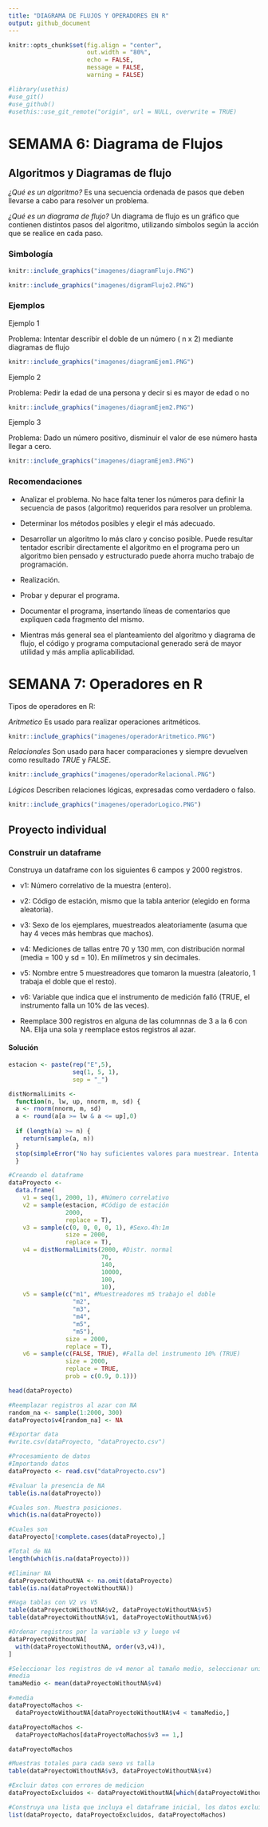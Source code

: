 ```yaml
---
title: "DIAGRAMA DE FLUJOS Y OPERADORES EN R"
output: github_document
---
```


```r
knitr::opts_chunk$set(fig.align = "center",
                      out.width = "80%",
                      echo = FALSE,
                      message = FALSE,
                      warning = FALSE)
```


```r
#library(usethis)
#use_git()
#use_github()
#usethis::use_git_remote("origin", url = NULL, overwrite = TRUE)
```

# SEMAMA 6: Diagrama de Flujos

## Algoritmos y Diagramas de flujo

*¿Qué es un algoritmo?*
Es una secuencia ordenada de pasos que deben llevarse a cabo para resolver un problema.

*¿Qué es un diagrama de flujo?*
Un diagrama de flujo es un gráfico que contienen distintos pasos del algoritmo, utilizando símbolos según la acción que se realice en cada paso.

### Simbología

```r
knitr::include_graphics("imagenes/diagramFlujo.PNG")
```

```r
knitr::include_graphics("imagenes/digramFlujo2.PNG")
```

### Ejemplos

Ejemplo 1

Problema: Intentar describir el doble de un número ( n x 2) mediante diagramas de flujo

```r
knitr::include_graphics("imagenes/diagramEjem1.PNG")
```

Ejemplo 2

Problema: Pedir la edad de una persona y decir si es mayor de edad o no

```r
knitr::include_graphics("imagenes/diagramEjem2.PNG")
```

Ejemplo 3

Problema: Dado un número positivo, disminuir el valor de ese número hasta llegar a cero.


```r
knitr::include_graphics("imagenes/diagramEjem3.PNG")
```

### Recomendaciones

- Analizar el problema. No hace falta tener los números para definir la secuencia de pasos (algoritmo) requeridos para resolver un problema. 

- Determinar los métodos posibles y elegir el más adecuado.

- Desarrollar un algoritmo lo más claro y conciso posible. Puede resultar tentador escribir directamente el algoritmo en el programa pero un algoritmo bien pensado y estructurado puede ahorra mucho trabajo de programación.

- Realización.

- Probar y depurar el programa.

- Documentar el programa, insertando líneas de comentarios que expliquen cada fragmento del mismo.

- Mientras más general sea el planteamiento del algoritmo y diagrama de flujo, el código y programa computacional generado será de mayor utilidad y más amplia aplicabilidad.

# SEMANA 7: Operadores en R

Tipos de operadores en R:

*Aritmetico*
Es usado para realizar operaciones aritméticos.

```r
knitr::include_graphics("imagenes/operadorAritmetico.PNG")
```

*Relacionales*
Son usado para hacer comparaciones y siempre devuelven como resultado *TRUE* y *FALSE*.

```r
knitr::include_graphics("imagenes/operadorRelacional.PNG")
```


*Lógicos*
Describen relaciones lógicas, expresadas como verdadero o falso.

```r
knitr::include_graphics("imagenes/operadorLogico.PNG")

```

## Proyecto individual

### Construir un dataframe

Construya un dataframe con los siguientes 6 campos y 2000 registros.

- v1: Número correlativo de la muestra (entero).

- v2: Código de estación, mismo que la tabla anterior (elegido en forma aleatoria).

- v3: Sexo de los ejemplares, muestreados aleatoriamente (asuma que hay 4 veces más hembras que machos).

- v4: Mediciones de tallas entre 70 y 130 mm, con distribución normal (media = 100 y sd = 10). En milímetros y sin decimales.

- v5: Nombre entre 5 muestreadores que tomaron la muestra (aleatorio, 1 trabaja el doble que el resto).

- v6: Variable que indica que el instrumento de medición falló (TRUE, el instrumento falla un 10% de las veces).

- Reemplace 300 registros en alguna de las columnnas de 3 a la 6 con NA. Elija una sola y reemplace estos registros al azar.

#### Solución


```r
estacion <- paste(rep("E",5),
                  seq(1, 5, 1),
                  sep = "_")

distNormalLimits <- 
  function(n, lw, up, nnorm, m, sd) {
  a <- rnorm(nnorm, m, sd)
  a <- round(a[a >= lw & a <= up],0)
  
  if (length(a) >= n) {
    return(sample(a, n))
  }
  stop(simpleError("No hay suficientes valores para muestrear. Intenta aumentar nnorm"))
  }
```


```r
#Creando el dataframe
dataProyecto <- 
  data.frame(
    v1 = seq(1, 2000, 1), #Número correlativo
    v2 = sample(estacion, #Código de estación
                2000,
                replace = T),
    v3 = sample(c(0, 0, 0, 0, 1), #Sexo.4h:1m
                size = 2000,
                replace = T),
    v4 = distNormalLimits(2000, #Distr. normal
                          70,
                          140,
                          10000,
                          100,
                          10),
    v5 = sample(c("m1", #Muestreadores m5 trabajo el doble
                  "m2",
                  "m3",
                  "m4",
                  "m5",
                  "m5"),
                size = 2000,
                replace = T),
    v6 = sample(c(FALSE, TRUE), #Falla del instrumento 10% (TRUE)
                size = 2000,
                replace = TRUE,
                prob = c(0.9, 0.1)))

head(dataProyecto)

#Reemplazar registros al azar con NA
random_na <- sample(1:2000, 300)
dataProyecto$v4[random_na] <- NA

#Exportar data
#write.csv(dataProyecto, "dataProyecto.csv")
```


```r
#Procesamiento de datos
#Importando datos
dataProyecto <- read.csv("dataProyecto.csv")

#Evaluar la presencia de NA
table(is.na(dataProyecto))

#Cuales son. Muestra posiciones.
which(is.na(dataProyecto))

#Cuales son
dataProyecto[!complete.cases(dataProyecto),]

#Total de NA
length(which(is.na(dataProyecto)))

#Eliminar NA
dataProyectoWithoutNA <- na.omit(dataProyecto)
table(is.na(dataProyectoWithoutNA))

#Haga tablas con V2 vs V5
table(dataProyectoWithoutNA$v2, dataProyectoWithoutNA$v5)
table(dataProyectoWithoutNA$v1, dataProyectoWithoutNA$v6)

#Ordenar registros por la variable v3 y luego v4
dataProyectoWithoutNA[
  with(dataProyectoWithoutNA, order(v3,v4)),
]

#Seleccionar los registros de v4 menor al tamaño medio, seleccionar unicamente los ejemplares macho.
#media
tamaMedio <- mean(dataProyectoWithoutNA$v4)

#>media
dataProyectoMachos <- 
  dataProyectoWithoutNA[dataProyectoWithoutNA$v4 < tamaMedio,]

dataProyectoMachos <- 
  dataProyectoMachos[dataProyectoMachos$v3 == 1,]

dataProyectoMachos

#Muestras totales para cada sexo vs talla
table(dataProyectoWithoutNA$v3, dataProyectoWithoutNA$v4)

#Excluir datos con errores de medicion
dataProyectoExcluidos <- dataProyectoWithoutNA[which(dataProyectoWithoutNA$v6 == TRUE),]

#Construya una lista que incluya el dataframe inicial, los datos excluidos de medición, y la base de datos depurada
list(dataProyecto, dataProyectoExcluidos, dataProyectoMachos)

```
